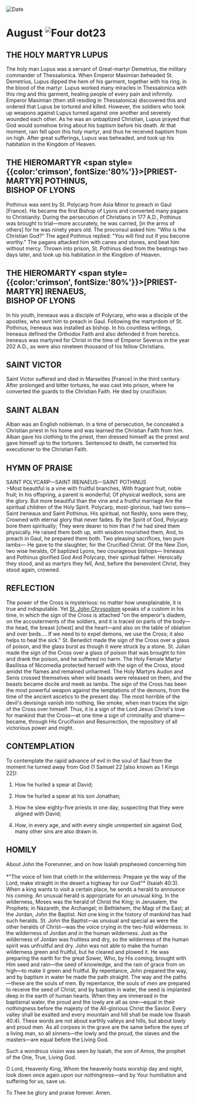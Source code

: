 
<RunningHead />
<Image src="/title-imprint.png" height={68} width={50} alt="Date" className="title-imprint"/>

# <div id="date">August <Image className="four-dot" src="/four-dot.png" height={15} width={15} alt="Four dot" />23</div>

## THE HOLY MARTYR LUPUS

The holy man Lupus was a servant of Great-martyr Demetrius, the military commander of Thessalonica. When Emperor Maximian beheaded St. Demetrius, Lupus dipped the hem of his garment, together with his ring, in the blood of the martyr. Lupus worked many miracles in Thessalonica with this ring and this garment, healing people of every pain and infirmity. Emperor Maximian (then still residing in Thessalonica) discovered this and ordered that Lupus be tortured and killed. However, the soldiers who took up weapons against Lupus turned against one another and severely wounded each other. As he was an unbaptized Christian, Lupus prayed that God would somehow bring about his baptism before his death. At that moment, rain fell upon this holy martyr, and thus he received baptism from on high. After great sufferings, Lupus was beheaded, and took up his habitation in the Kingdom of Heaven.

## THE HIEROMARTYR <span style={{color:'crimson', fontSize:'80%'}}>[PRIEST-MARTYR]</span> POTHINUS,<br />BISHOP OF LYONS

Pothinus was sent by St. Polycarp from Asia Minor to preach in Gaul [France]. He became the first Bishop of Lyons and converted many pagans to Christianity. During the persecution of Christians in 177 A.D., Pothinus was brought to trial—more accurately, he was carried, [in the arms of others] for he was ninety years old. The proconsul asked him: "Who is the Christian God?" The aged Pothinus replied: "You will find out if you become worthy." The pagans attacked him with canes and stones, and beat him without mercy. Thrown into prison, St. Pothinus died from the beatings two days later, and took up his habitation in the Kingdom of Heaven.

## THE HIEROMARTY <span style={{color:'crimson', fontSize:'80%'}}>[PRIEST-MARTYR]</span> IRENAEUS,<br />BISHOP OF LYONS

In his youth, Ireneaus was a disciple of Polycarp, who was a disciple of the apostles, who sent him to preach in Gaul. Following the martyrdom of St. Pothinus, Ireneaus was installed as bishop. In his countless writings, Ireneaus defined the Orthodox Faith and also defended it from heretics. Ireneaus was martyred for Christ in the time of Emperor Severus in the year 202 A.D., as were also nineteen thousand of his fellow Christians.

## SAINT VICTOR

Saint Victor suffered and died in Marseilles [France] in the third century. After prolonged and bitter tortures, he was cast into prison, where he converted the guards to the Christian Faith. He died by crucifixion.

## SAINT ALBAN

Alban was an English nobleman. In a time of persecution, he concealed a Christian priest in his home and was learned the Christian Faith from him. Alban gave his clothing to the priest, then dressed himself as the priest and gave himself up to the torturers. Sentenced to death, he converted his executioner to the Christian Faith.


## HYMN OF PRAISE
<div style={{textAlign:'center', color:'crimson', fontWeight:'bold'}}>
SAINT POLYCARP—SAINT IRENAEUS—SAINT POTHINUS
</div>
>Most beautiful is a vine with fruitful branches,  
With fragrant fruit, noble fruit;  
In his offspring, a parent is wonderful;  
Of physical wedlock, sons are the glory.  
But more beautiful than the vine and a fruitful marriage  
Are the spiritual children of the Holy Spirit.  
Polycarp, most-glorious, had two sons—  
Saint Ireneaus and Saint Pothinus.  
His spiritual, not fleshly, sons were they,  
Crowned with eternal glory that never fades.  
By the Spirit of God, Polycarp bore them spiritually;  
They were dearer to him than if he had sired them physically.  
He raised them both up, with wisdom nourished them,  
And, to preach in Gaul, he prepared them both.  
Two pleasing sacrifices, two pure lambs—  
He gave to the slaughter, for the Crucified Christ.  
Of the New Zion, two wise heralds,  
Of baptized Lyons, two courageous bishops—  
Ireneaus and Pothinus glorified God  
And Polycarp, their spiritual father.  
Heroically they stood, and as martyrs they fell,  
And, before the benevolent Christ, they stood again, crowned.  


## REFLECTION

The power of the Cross is mysterious: no matter how unexplainable, it is true and indisputable. Yet [St. John Chrysostom](/november/13th) speaks of a custom in his time, in which the sign of the Cross is attached "on the emperor's diadem, on the accouterments of the soldiers, and it is traced on parts of the body—the head, the breast [chest] and the heart—and also on the table of oblation and over beds.... If we need to to expel demons, we use the Cross; it also helps to heal the sick." St. Benedict made the sign of the Cross over a glass of poison, and the glass burst as though it were struck by a stone. St. Julian made the sign of the Cross over a glass of poison that was brought to him and drank the poison, and he suffered no harm. The Holy Female Martyr Basilissa of Nicomedia protected herself with the sign of the Cross, stood amidst the flames and remained unharmed. The Holy Martyrs Audon and Senis crossed themselves when wild beasts were released on them, and the beasts became docile and meek as lambs. The sign of the Cross has been the most powerful weapon against the temptations of the demons, from the time of the ancient ascetics to the present day. The most horrible of the devil's devisings vanish into nothing, like smoke, when man traces the sign of the Cross over himself. Thus, it is a sign of the Lord Jesus Christ's love for mankind that the Cross—at one time a sign of criminality and shame—became, through His Crucifixion and Resurrection, the repository of all victorious power and might.


## CONTEMPLATION

To contemplate the rapid advance of evil in the soul of Saul from the moment he turned away from God (1 Samuel 22 [also known as 1 Kings 22]):

1. How he hurled a spear at David;

2. How he hurled a spear at his son Jonathan;

3. How he slew eighty-five priests in one day, suspecting that they were aligned with David;

4. How, in every age, and with every single unrepented sin against God, many other sins are also drawn in.


## HOMILY
<div style={{textAlign:'center', color:'crimson', fontWeight:'bold'}}>
About John the Forerunner, and on how Isaiah prophesied concerning him
</div>
<br />
<div style={{textAlign:'right'}}>
*"The voice of him that crieth in the wilderness: Prepare ye the way of the Lord, make straight in the desert a highway for our God"* (Isaiah 40:3).
</div>
When a king wants to visit a certain place, he sends a herald to announce his coming. An unusual herald is appropriate for an unusual king. In the wilderness, Moses was the herald of Christ the King; in Jerusalem, the Prophets; in Nazareth, the Archangel; in Bethlehem, the Magi of the East; at the Jordan, John the Baptist. Not one king in the history of mankind has had such heralds. St. John the Baptist—as unusual and special as were the other heralds of Christ—was the voice crying in the two-fold wilderness: in the wilderness of Jordan and in the human wilderness. Just as the wilderness of Jordan was fruitless and dry, so the wilderness of the human spirit was unfruitful and dry. John was not able to make the human wilderness green and fruitful, but he cleared and plowed it. He was preparing the earth for the great Sower, Who, by His coming, brought with Him seed and rain—the seed of knowledge, and the rain of grace from on high—to make it green and fruitful. By repentance, John prepared the way, and by baptism in water he made the path straight. The way and the paths—these are the souls of men. By repentance, the souls of men are prepared to receive the seed of Christ; and by baptism in water, the seed is implanted deep in the earth of human hearts. When they are immersed in the baptismal water, the proud and the lowly are all as one—equal in their nothingness before the majesty of the All-glorious Christ the Savior. Every valley shall be exalted and every mountain and hill shall be made low (Isaiah 40:4). These words are not about earthly valleys and hills, but about lowly and proud men. As all corpses in the grave are the same before the eyes of a living man, so all sinners—the lowly and the proud, the slaves and the masters—are equal before the Living God.

Such a wondrous vision was seen by Isaiah, the son of Amos, the prophet of the One, True, Living God.

O Lord, Heavenly King, Whom the heavenly hosts worship day and night, look down once again upon our nothingness—and by Your humiliation and suffering for us, save us.

To Thee be glory and praise forever. Amen.